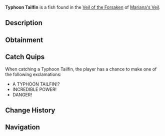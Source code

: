 {{FishInfobox
|image          = Typhoon Tailfin.png
|rarity         = Legendary
|sea            = First Sea
|location       = [[Veil of the Forsaken]]
|sublocation    = 
|sources        = Fishing Rod
|radar_location = 
|prog_speed     = -80
|xp             = 2800
|weather        = Rain
|time           = 
|season         = 
|bait           = Truffle Worm
|base_weight    = 3400
|base_value     = 9000
|weight_range   = 2200
|base_chance    = 5
|base_resil     = 10
}}
'''Typhoon Tailfin''' is a {{Rarity|Legendary}} fish found in the [[Veil of the Forsaken]] of [[Mariana's Veil]].

== Description ==
{{Description|A large fish with the power of a typhoon.|Bestiary Entry}}

== Obtainment ==
{{Description|Occasionally located in stormy weather conditions.|Bestiary Hint}}
{{Fish Availability|
Mariana's Veil/Scylla Hunt
Mariana's Veil/Veil of the Forsaken
|top_rods      = 
Ethereal Prism Rod\73587.46\164149.25;
Leviathan's Fang Rod\73287.66\180704.64;
Seraphic Rod\71974.33\170094.23;
Tempest Rod\68680.26\170273.76;
No-Life Rod\65128.94\166635.87;
Destiny Rod\55059.51\115231.05;
Heaven's Rod\51246.25\127028.61;
Fortune Rod\36072.43\79977.87;
Free Spirit Rod\54323.57\181869.49;
Riptide Rod\45928.55\118778.06;
Azure Of Lagoon\47336.19\152772.71;
Challenger's Rod\64795.95\165709.31;
Rod Of The Forgotten Fang\62688.13\149157.4;
Rod Of The Exalted One\53395.36\124283.32;
Rod Of The Depths\51528.84\125190.54;
Trident Rod\51028.35\148708.83;
Zeus Rod\47557.84\125705.4;
Blazebringer Rod\46901.48\123970.52;
Depthseeker Rod\45442.11\131174.98;
Verdant Shear Rod\45323.58\123909.78;
Avalanche Rod\38508.35\106995.45;
Volcanic Rod\37378.79\98800.03;
Steady Rod\12002.12\41627.55
|recommended   = Ethereal Prism Rod
}}

== Catch Quips ==
When catching a Typhoon Tailfin, the player has a chance to make one of the following exclamations:
* A TYPHOON TAILFIN!?
* INCREDIBLE POWER!
* DANGER!

== Change History ==
{{Change History|{{subst:Current Version}}}}

== Navigation ==
{{Fish Navbox|Veil of the Forsaken}}